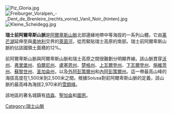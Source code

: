 [[Image:Piz_Gloria.jpg|right]]
[[Image:Freiburger_Voralpen_-_Dent_de_Brenleire_(rechts_vorne)_Vanil_Noir_(hinten).jpg|thumb]]
[[Image:Kleine_Scheidegg.jpg|thumb]]

'''瑞士前阿爾卑斯山脈'''是[[阿爾卑斯山脈|阿爾卑斯山脈]]北部邊緣地帶中等海拔的一系列山體。它由[[莱芒湖|莱芒湖]]延伸至與[[奧地利|奧地利]]交界的[[萊茵河|萊茵河]]，從而緊貼瑞士高原的南部。瑞士前阿爾卑斯山脈約佔該國領土面積的12%。

前阿爾卑斯山脈與阿爾卑斯山脈和瑞士高原之間很難劃分明顯界線。該山脈貫穿[[沃州|沃州]]、[[弗里堡州|弗里堡州]]、[[伯爾尼州|伯爾尼州]]、[[盧塞恩州|盧塞恩州]]、[[楚格州|楚格州]]、[[上瓦爾登州|上瓦爾登州]]、[[下瓦爾登州|下瓦爾登州]]、[[施維茨州|施維茨州]]、[[蘇黎世州|蘇黎世州]]、[[圣加侖州|圣加侖州]]，以及[[外阿彭策爾州|外阿彭策爾州]]和[[內阿彭策爾州|內阿彭策爾州]]。這一帶最高山峰的海拔高度在1,500米到2,500米之間。根據Soiusa對前阿爾卑斯山脈的定義，該山脈的最高峰為海拔2,970米的[[雪朗峰|雪朗峰]]。

該地區的著名城鎮有[[琉森|琉森]]、[[聖加侖|聖加侖]]和[[圖恩|圖恩]]。

{{Switzerland-geo-stub}}
[[Category:瑞士山脈|Category:瑞士山脈]]